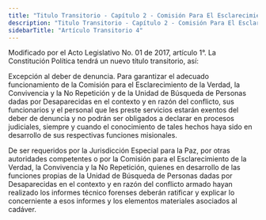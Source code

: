 ```yaml
---
title: "Titulo Transitorio - Capítulo 2 - Comisión Para El Esclarecimiento De La Verdad, La Convivencia Y La No Repetición Y Unidad De Búsqueda De Personas Dadas Por Desaparecidas En El Contexto Y En Razón Del Conflicto Armado - Artículo Transitorio 4"
description: "Titulo Transitorio - Capítulo 2 - Comisión Para El Esclarecimiento De La Verdad, La Convivencia Y La No Repetición Y Unidad De Búsqueda De Personas Dadas Por Desaparecidas En El Contexto Y En Razón Del Conflicto Armado - Artículo Transitorio 4"
sidebarTitle: "Artículo Transitorio 4"
---
```


<Warning>Modificado por el Acto Legislativo No. 01 de 2017, artículo 1°. La Constitución Política tendrá un nuevo título transitorio, así: </Warning>

Excepción al deber de denuncia. Para garantizar el adecuado funcionamiento de la Comisión para el Esclarecimiento de la Verdad, la Convivencia y la No Repetición y de la Unidad de Búsqueda de Personas dadas por Desaparecidas en el contexto y en razón del conflicto, sus funcionarios y el personal que les preste servicios estarán exentos del deber de denuncia y no podrán ser obligados a declarar en procesos judiciales, siempre y cuando el conocimiento de tales hechos haya sido en desarrollo de sus respectivas funciones misionales.

<AccordionGroup>
    <Accordion
        title="Parágrafo"
        defaultOpen
    >
    De ser requeridos por la Jurisdicción Especial para la Paz, por otras autoridades competentes o por la Comisión para el Esclarecimiento de la Verdad, la Convivencia y la No Repetición, quienes en desarrollo de las funciones propias de la Unidad de Búsqueda de Personas dadas por Desaparecidas en el contexto y en razón del conflicto armado hayan realizado los informes técnico forenses deberán ratificar y explicar lo concerniente a esos informes y los elementos materiales asociados al cadáver. 
    </Accordion>
</AccordionGroup>